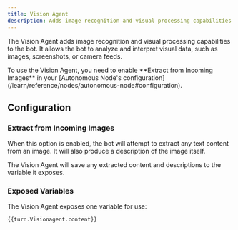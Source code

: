 ```yaml
---
title: Vision Agent
description: Adds image recognition and visual processing capabilities to your bot.
---
```


The Vision Agent adds image recognition and visual processing capabilities to the bot. It allows the bot to analyze and interpret visual data, such as images, screenshots, or camera feeds.

<Note>
    To use the Vision Agent, you need to enable **Extract from Incoming Images** in your [Autonomous Node's configuration](/learn/reference/nodes/autonomous-node#configuration).
</Note>

## Configuration

### Extract from Incoming Images

When this option is enabled, the bot will attempt to extract any text content from an image. It will also produce a description of the image itself.

The Vision Agent will save any extracted content and descriptions to the variable it exposes.

### Exposed Variables

The Vision Agent exposes one variable for use:

```
{{turn.Visionagent.content}}
```
